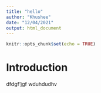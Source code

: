```yaml
---
title: "hello"
author: "Khushee"
date: "12/04/2021"
output: html_document
---
```


```r
knitr::opts_chunk$set(echo = TRUE)
```
# Introduction
dfdgf'jgf
wduhdudhv